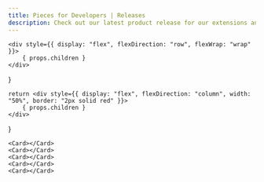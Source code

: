 ```yaml
---
title: Pieces for Developers | Releases
description: Check out our latest product release for our extensions and plugins and learn how to use never before seen features.
---
```



    <div style={{ display: "flex", flexDirection: "row", flexWrap: "wrap" }}>
        { props.children }
    </div>
}

    return <div style={{ display: "flex", flexDirection: "column", width: "50%", border: "2px solid red" }}>
        { props.children }
    </div>
}


<MainContainer>

    <Card></Card>
    <Card></Card>
    <Card></Card>
    <Card></Card>
    <Card></Card>
</MainContainer>

